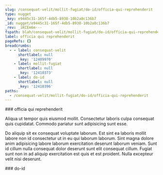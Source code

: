 ```yaml
---
slug: /consequat-velit/mollit-fugiat/do-id/officia-qui-reprehenderit
type: nugget
_key: e9445c31-165f-4db5-8938-10b2a8c136b7
_id: nugget/e9445c31-165f-4db5-8938-10b2a8c136b7
_rev: _iKCEm6m---
fspath: blah/consequat-velit/mollit-fugiat/do-id/officia-qui-reprehenderit.md
label: officia qui reprehenderit
pageRefs: {}
breadcrumbs:
  - - label: consequat-velit
      shortlabel: null
      _key: '12409970'
    - label: mollit-fugiat
      shortlabel: null
      _key: '12410373'
    - label: do-id
      shortlabel: null
      _key: '12410396'
paths:
  - /consequat-velit/mollit-fugiat/do-id/officia-qui-reprehenderit
---
```


<NuggetArea>
<Nugget slug="/consequat-velit/mollit-fugiat/do-id/officia-qui-reprehenderit" type="nugget" _key="e9445c31-165f-4db5-8938-10b2a8c136b7" _id="nugget/e9445c31-165f-4db5-8938-10b2a8c136b7" _rev="_iKCEm6m---" fspath="blah/consequat-velit/mollit-fugiat/do-id/officia-qui-reprehenderit.md" label="officia qui reprehenderit" paths="/consequat-velit/mollit-fugiat/do-id/officia-qui-reprehenderit">
<NuggetBody>
### officia qui reprehenderit

Aliqua ut tempor quis eiusmod mollit. Consectetur laboris culpa consequat quis cupidatat. Commodo pariatur sunt adipisicing sunt esse.

Do aliquip sit ex consequat voluptate laborum. Est sint ea laboris mollit labore non id consectetur ut in eu qui laborum laborum. Sint magna dolore anim adipisicing labore laborum exercitation deserunt laborum veniam. Sunt id cillum nulla consequat dolor deserunt sunt elit consequat cillum. Fugiat sunt non in ad aliquip exercitation est quis et est proident. Nulla excepteur velit nisi deserunt.

</NuggetBody>
<Breadcrumbs>
<Crumbs>
<Crumb _key="12409970" label="consequat-velit" /><Crumb _key="12410373" label="mollit-fugiat" /><Crumb _key="12410396" label="do-id" />
</Crumbs>
</Breadcrumbs>
</Nugget>

<NuggetsInbound>
</NuggetsInbound>
<NuggetsOutbound>
</NuggetsOutbound>
</NuggetArea>
<PassagesInbound>
<Passage direction="inbound" type="passage" _key="12410396" _id="passage/12410396" _rev="_iKCEm6i--_" label="do-id" passage="do-id" fspath="blah/consequat-velit/mollit-fugiat/do-id" paths="/consequat-velit/mollit-fugiat/do-id" slug="/consequat-velit/mollit-fugiat/do-id">
<NuggetBody>
### do-id

</NuggetBody>
<Breadcrumbs>
<Crumbs>
<Crumb _key="12409970" label="consequat-velit" /><Crumb _key="12410373" label="mollit-fugiat" />
</Crumbs>
</Breadcrumbs>
</Passage>

</PassagesInbound>
<PassagesOutbound>
</PassagesOutbound>